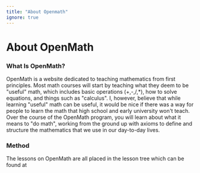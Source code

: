 ```yaml
---
title: "About Openmath"
ignore: true
---
```


# About OpenMath

### What Is OpenMath?
OpenMath is a website dedicated to teaching mathematics from first principles. Most math courses will start by teaching what they deem to be "useful" math, which includes basic operations (+,-,/,\*), how to solve equations, and things such as "calculus". I, however, believe that while learning "useful" math can be useful, it would be nice if there was a way for people to learn the math that high school and early university won't teach. Over the course of the OpenMath program, you will learn about what it means to "do math", working from the ground up with axioms to define and structure the mathematics that we use in our day-to-day lives. 

### Method
The lessons on OpenMath are all placed in the lesson tree which can be found at 


